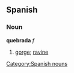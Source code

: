 == Spanish == 
=== Noun === 
'''quebrada''' ''f'' 
# [[gorge]]; [[ravine]]
[[Category:Spanish nouns]]